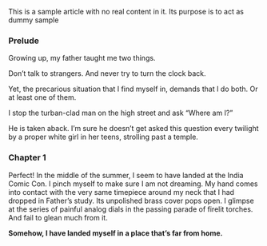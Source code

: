 This is a sample article with no real content in it. Its purpose is to act as dummy sample

### Prelude <a id="prelude" />

Growing up, my father taught me two things.

Don’t talk to strangers. And never try to turn the clock back.

Yet, the precarious situation that I find myself in, demands that I do both. Or at least one of them.

I stop the turban-clad man on the high street and ask “Where am I?”

He is taken aback. I’m sure he doesn’t get asked this question every twilight by a proper white girl in her teens, strolling past a temple.

### Chapter 1 <a id="chapter-1" />

Perfect! In the middle of the summer, I seem to have landed at the India Comic Con. I pinch myself to make sure I am not dreaming. My hand comes into contact with the very same timepiece around my neck that I had dropped in Father’s study. Its unpolished brass cover pops open. I glimpse at the series of painful analog dials in the passing parade of firelit torches. And fail to glean much from it.

**Somehow, I have landed myself in a place that’s far from home.**